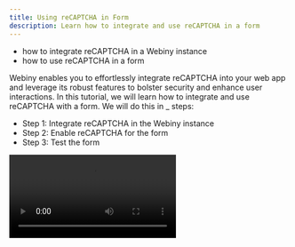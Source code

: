 ```yaml
---
title: Using reCAPTCHA in Form
description: Learn how to integrate and use reCAPTCHA in a form
---
```



<Alert type="success" title="WHAT YOU'LL LEARN">

- how to integrate reCAPTCHA in a Webiny instance
- how to use reCAPTCHA in a form

</Alert>

Webiny enables you to effortlessly integrate reCAPTCHA into your web app and leverage its robust features to bolster security and enhance user interactions. In this tutorial, we will learn how to integrate and use reCAPTCHA with a form. We will do this in _ steps:

- Step 1: Integrate reCAPTCHA in the Webiny instance 
- Step 2: Enable reCAPTCHA for the form
- Step 3: Test the form

<Video src={reCAPTCHAInForm} controls={true} />

## Step 1: Integrate reCAPTCHA in the Webiny instance

1. From the **Side Menu**, click **Settings** > **FORM BUILDER** > **reCAPTCHA**.

    ✔️ The **reCAPTCHA Settings** screen opens.

2. Click the **Enable Google reCAPTCHA** button to toggle it on.

3. In the **Domain** textbox, type *your domain* (e.g. **https://www.webiny.com**).

	**Note**: In this tutorial, we will use the domain where your web app is published. Please note that this domain is different from the one where your Webiny CMS runs. You can find the published web app domain by visiting any published page, such as the **Contact Us** page that we created in the [Create Form](./create-form) tutorial (e.g. https://d3s7islumczq2q.cloudfront.net). 

4. Click **Don't have a site key?** below the **Google reCAPTCHA site key** textbox.

    ✔️ The **Register a new site** screen on the **Google reCAPTCHA** website opens.

5. In the **Label** textbox, type *a label for your web app* (e.g. **webiny.com**).

6. Under **reCAPTCHA type**, click **Challenge (v2)**.

7. Under **Challenge (v2)**, click **"I'm not a robot" tickbox**. 

8. Under **Domains**, in the textbox, type *your domain* (e.g. **webiny.com**).
	
	**Note**: Ensure that this domain matches the one you entered in **Step 3**, excluding **http://** and **https://** (e.g. **d3s7islumczq2q.cloudfront.net**). 
	
9. Click **SUBMIT**.
	
	✔️ The **Adding reCAPTCHA to your site** screen opens.
	
10. To add **Google reCAPTCHA site key** to your Webiny instance:

	a. On the **Adding reCAPTCHA to your site** screen, click **COPY SITE KEY**.
	
	b. On the **reCAPTCHA Settings** screen of your Webiny instance, paste the copied key in the **Google reCAPTCHA site key** textbox.

11. To add  **Google reCAPTCHA secret key** to your Webiny instance:

	a. On the **Adding reCAPTCHA to your site** screen, click **COPY SECRET KEY**.
	
	b. On the **reCAPTCHA Settings** screen of your Webiny instance, paste the copied key in the **Google reCAPTCHA secret key** textbox.

12. On the **reCAPTCHA Settings** screen, click **SAVE**.
 
## Step 2: Enable reCAPTCHA for the form
1. From the **Side Menu**, click **Form Builder** > **FORMS** > **Forms**.

	✔️ The **Forms** screen opens.

2. On the **Forms** screen, click the **Contact Form** list item in the list of forms that we created in the [Create Form](./create-form) tutorial.

    ✔️ The **FORM PREVIEW** tab opens.

3. In the **FORM PREVIEW** tab, click the **EDIT** icon (✏️).

    ✔️ The form editor screen opens.

4. Click the **SETTINGS** icon (⚙️).

    ✔️ The **Form Settings** screen opens.

5. Click the **ReCAPTCHA** tab.

6. Click the **Enable** button to toggle it on.

7. Click **SAVE SETTINGS**.

	✔️ The form editor screen opens.

8. Click **PUBLISH CHANGES**.

## Step 3: Test the form
1. From the **Side Menu**, click **Page Builder** > **PAGES** > **Pages**.

    ✔️ The **Pages** screen opens.

2. Click the **Contact Us** list item in the list of pages that we created in the [Create Form](./create-form) tutorial.

    ✔️ The **PAGE PREVIEW** tab opens.

3. Click the **kebab menu** icon ( ⁝ ) on the top right of the page.

    ✔️ Menu opens with the options **View** and **Set as homepage**.

4. Click **View**.

    ✔️ The **Contact Us** page opens.

The reCAPTCHA tickbox will be visibly displayed alongside the form.
